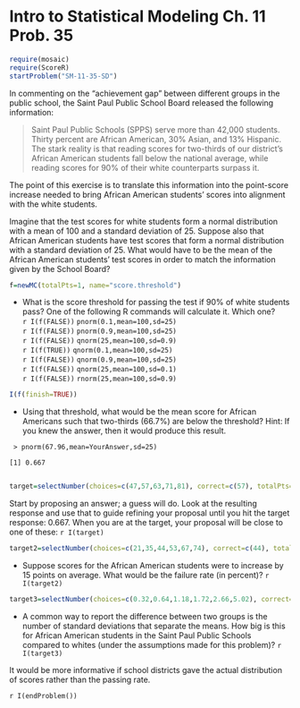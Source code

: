 Intro to Statistical Modeling Ch. 11 Prob. 35
========================================================
```r
require(mosaic)
require(ScoreR)
startProblem("SM-11-35-SD")
```
In commenting on the "achievement gap" between different groups in the public school, the Saint Paul Public School Board released the following information:

> Saint Paul Public Schools (SPPS) serve more than 42,000 students. Thirty percent are African American, 30% Asian, and 13% Hispanic. The stark reality is that reading scores for two-thirds of our district's African American students fall below the national average, while reading scores for 90% of their white counterparts surpass it. 

The point of this exercise is to translate this information into the point-score increase needed to bring African American students' scores into alignment with the white students.

Imagine that the test scores for white students form a normal distribution with a mean of 100 and a standard deviation of 25. Suppose also that African American students have test scores that form a normal distribution with a standard deviation of 25.  What would have to be the mean of the African American students' test scores in order to match the information given by the School Board?

```r
f=newMC(totalPts=1, name="score.threshold")
```
* What is the score threshold for passing the test if 90% of white students pass?  One of the following R commands will calculate it. Which one?    
`r I(f(FALSE))` <code>pnorm(0.1,mean=100,sd=25)</code>   
`r I(f(FALSE))` <code>pnorm(0.9,mean=100,sd=25)</code>     
`r I(f(FALSE))` <code>qnorm(25,mean=100,sd=0.9)</code>    
`r I(f(TRUE))` <code>qnorm(0.1,mean=100,sd=25)</code>    
`r I(f(FALSE))` <code>qnorm(0.9,mean=100,sd=25)</code>    
`r I(f(FALSE))` <code>qnorm(25,mean=100,sd=0.1)</code>    
`r I(f(FALSE))` <code>rnorm(25,mean=100,sd=0.9)</code>
```r
I(f(finish=TRUE))
```

* Using that threshold, what would be the mean score for African Americans such that two-thirds (66.7\%) are below the threshold? Hint: If you knew the answer, then it would produce this result.    

<code>
\> pnorm(67.96,mean=YourAnswer,sd=25)    
[1] 0.667    
</code>

```r
target=selectNumber(choices=c(47,57,63,71,81), correct=c(57), totalPts=1, name="proposal")
```
Start by proposing an answer; a guess will do. Look at the resulting response and use that to guide  refining your proposal until you hit the target response: 0.667. When you are at the target, your proposal will be close to one of these: `r I(target)`

```r
target2=selectNumber(choices=c(21,35,44,53,67,74), correct=c(44), totalPts=1, name="failureRate")
```
* Suppose scores for the African American students were to increase by 15 points on average.  What would be the failure rate (in percent)? `r I(target2)`

```r
target3=selectNumber(choices=c(0.32,0.64,1.18,1.72,2.66,5.02), correct=c(1.72), totalPts=1, name="comparison")
```
* A common way to report the difference between two groups is the number of standard deviations that separate the means.  How big is this for African American students in the Saint Paul Public Schools compared to whites (under the assumptions made for this problem)? `r I(target3)`


It would be more informative if school districts gave the actual distribution
of scores rather than the passing rate.

`r I(endProblem())`